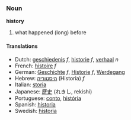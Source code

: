 ===Noun===
'''history'''

# what happened (long) before

====Translations====
*Dutch: [[geschiedenis]] ''f'', [[historie]] ''f'', [[verhaal]] ''n''
*French: [[histoire]] ''f''
*German: [[Geschichte]] ''f'', [[Historie]] ''f'', [[Werdegang]]
*Hebrew: [[היסטוריה]] (Historia) ''f''
*Italian: [[storia]]
*Japanese: [[歴史]] (れきし, rekishi)
*Portuguese: [[conto]], [[história]]
*Spanish: [[historia]]
*Swedish: [[historia]]
